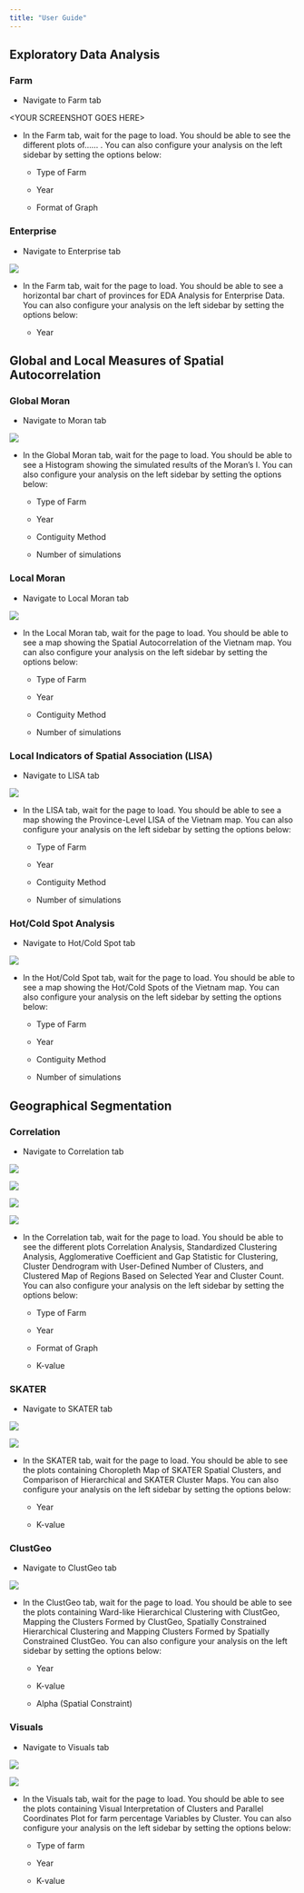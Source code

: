 ```yaml
---
title: "User Guide"
---
```


## Exploratory Data Analysis

### Farm

-   Navigate to Farm tab

\<YOUR SCREENSHOT GOES HERE\>

-   In the Farm tab, wait for the page to load. You should be able to see the different plots of...... . You can also configure your analysis on the left sidebar by setting the options below:

    -   Type of Farm

    -   Year

    -   Format of Graph

### Enterprise

-   Navigate to Enterprise tab

![](images/clipboard-238974576.png)

-   In the Farm tab, wait for the page to load. You should be able to see a horizontal bar chart of provinces for EDA Analysis for Enterprise Data. You can also configure your analysis on the left sidebar by setting the options below:

    -   Year

## **Global and Local Measures of Spatial Autocorrelation**

### Global Moran

-   Navigate to Moran tab

![](images/clipboard-1902982173.png)

-   In the Global Moran tab, wait for the page to load. You should be able to see a Histogram showing the simulated results of the Moran's I. You can also configure your analysis on the left sidebar by setting the options below:

    -   Type of Farm

    -   Year

    -   Contiguity Method

    -   Number of simulations

### Local Moran

-   Navigate to Local Moran tab

![](images/clipboard-3187288573.png)

-   In the Local Moran tab, wait for the page to load. You should be able to see a map showing the Spatial Autocorrelation of the Vietnam map. You can also configure your analysis on the left sidebar by setting the options below:

    -   Type of Farm

    -   Year

    -   Contiguity Method

    -   Number of simulations

### Local Indicators of Spatial Association (LISA)

-   Navigate to LISA tab

![](images/clipboard-3163399788.png)

-   In the LISA tab, wait for the page to load. You should be able to see a map showing the Province-Level LISA of the Vietnam map. You can also configure your analysis on the left sidebar by setting the options below:

    -   Type of Farm

    -   Year

    -   Contiguity Method

    -   Number of simulations

### Hot/Cold Spot Analysis

-   Navigate to Hot/Cold Spot tab

![](images/clipboard-4243453490.png)

-   In the Hot/Cold Spot tab, wait for the page to load. You should be able to see a map showing the Hot/Cold Spots of the Vietnam map. You can also configure your analysis on the left sidebar by setting the options below:

    -   Type of Farm

    -   Year

    -   Contiguity Method

    -   Number of simulations

## Geographical Segmentation

### Correlation

-   Navigate to Correlation tab

![](images/clipboard-4250888163.png)

![](images/clipboard-1603705368.png)

![](images/clipboard-947297361.png)

![](images/clipboard-540089887.png)

-   In the Correlation tab, wait for the page to load. You should be able to see the different plots Correlation Analysis, Standardized Clustering Analysis, Agglomerative Coefficient and Gap Statistic for Clustering, Cluster Dendrogram with User-Defined Number of Clusters, and Clustered Map of Regions Based on Selected Year and Cluster Count. You can also configure your analysis on the left sidebar by setting the options below:

    -   Type of Farm

    -   Year

    -   Format of Graph

    -   K-value

### SKATER

-   Navigate to SKATER tab

![](images/clipboard-2578928688.png)

![](images/clipboard-1982283619.png)

-   In the SKATER tab, wait for the page to load. You should be able to see the plots containing Choropleth Map of SKATER Spatial Clusters, and Comparison of Hierarchical and SKATER Cluster Maps. You can also configure your analysis on the left sidebar by setting the options below:

    -   Year

    -   K-value

### ClustGeo

-   Navigate to ClustGeo tab

![](images/clipboard-625660258.png)

-   In the ClustGeo tab, wait for the page to load. You should be able to see the plots containing Ward-like Hierarchical Clustering with ClustGeo, Mapping the Clusters Formed by ClustGeo, Spatially Constrained Hierarchical Clustering and Mapping Clusters Formed by Spatially Constrained ClustGeo. You can also configure your analysis on the left sidebar by setting the options below:

    -   Year

    -   K-value

    -   Alpha (Spatial Constraint)

### Visuals

-   Navigate to Visuals tab

![](images/clipboard-4235232921.png)

![](images/clipboard-940171066.png)

-   In the Visuals tab, wait for the page to load. You should be able to see the plots containing Visual Interpretation of Clusters and Parallel Coordinates Plot for farm percentage Variables by Cluster. You can also configure your analysis on the left sidebar by setting the options below:

    -   Type of farm

    -   Year

    -   K-value
